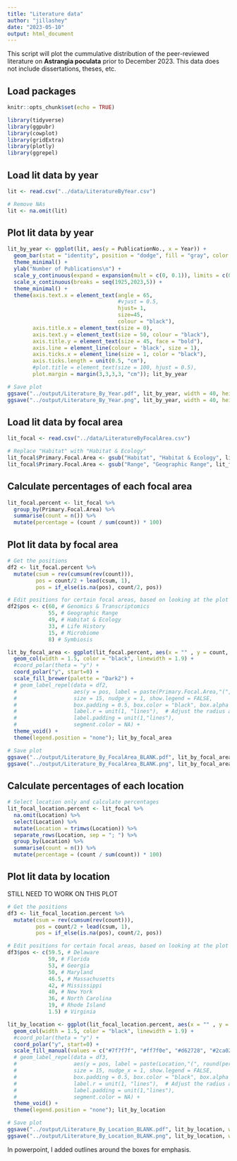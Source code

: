 ```yaml
---
title: "Literature data"
author: "jillashey"
date: "2023-05-10"
output: html_document
---
```


This script will plot the cummulative distribution of the peer-reviewed literature on **Astrangia poculata** prior to December 2023. This data does not include dissertations, theses, etc. 

## Load packages 
```r
knitr::opts_chunk$set(echo = TRUE)

library(tidyverse)
library(ggpubr)
library(cowplot)
library(gridExtra)
library(plotly)
library(ggrepel)
```

## Load lit data by year 
```r
lit <- read.csv("../data/LiteratureByYear.csv")

# Remove NAs
lit <- na.omit(lit)
```

## Plot lit data by year 
```r
lit_by_year <- ggplot(lit, aes(y = PublicationNo., x = Year)) +
  geom_bar(stat = "identity", position = "dodge", fill = "gray", color = "black", width = 1, size = 2) +
  theme_minimal() +
  ylab("Number of Publications\n") +
  scale_y_continuous(expand = expansion(mult = c(0, 0.1)), limits = c(0, 7), breaks = seq(0,7,1)) +
  scale_x_continuous(breaks = seq(1925,2023,5)) +
  theme_minimal() +
  theme(axis.text.x = element_text(angle = 65,
                                   #vjust = 0.5,
                                   hjust= 1,
                                   size=45,
                                   colour = "black"),
        axis.title.x = element_text(size = 0),
        axis.text.y = element_text(size = 50, colour = "black"),
        axis.title.y = element_text(size = 45, face = "bold"),
        axis.line = element_line(colour = 'black', size = 1),
        axis.ticks.x = element_line(size = 1, color = "black"),
        axis.ticks.length = unit(0.5, "cm"),
        #plot.title = element_text(size = 100, hjust = 0.5),
        plot.margin = margin(3,3,3,3, "cm")); lit_by_year

# Save plot 
ggsave("../output/Literature_By_Year.pdf", lit_by_year, width = 40, height = 15)
ggsave("../output/Literature_By_Year.png", lit_by_year, width = 40, height = 15)
```



## Load lit data by focal area
```r
lit_focal <- read.csv("../data/LiteratureByFocalArea.csv")

# Replace "Habitat" with "Habitat & Ecology"
lit_focal$Primary.Focal.Area <- gsub("Habitat", "Habitat & Ecology", lit_focal$Primary.Focal.Area)
lit_focal$Primary.Focal.Area <- gsub("Range", "Geographic Range", lit_focal$Primary.Focal.Area)
```

## Calculate percentages of each focal area 
```r
lit_focal.percent <- lit_focal %>%
  group_by(Primary.Focal.Area) %>%
  summarise(count = n()) %>%
  mutate(percentage = (count / sum(count)) * 100)
```

## Plot lit data by focal area 
```r
# Get the positions
df2 <- lit_focal.percent %>% 
  mutate(csum = rev(cumsum(rev(count))), 
         pos = count/2 + lead(csum, 1),
         pos = if_else(is.na(pos), count/2, pos))

# Edit positions for certain focal areas, based on looking at the plot 
df2$pos <- c(60, # Genomics & Transcriptomics 
             55, # Geographic Range
             49, # Habitat & Ecology 
             33, # Life History
             15, # Microbiome
             8) # Symbiosis 

lit_by_focal_area <- ggplot(lit_focal.percent, aes(x = "" , y = count, fill = fct_inorder(Primary.Focal.Area))) +
  geom_col(width = 1.5, color = "black", linewidth = 1.9) +
  #coord_polar(theta = "y") +
  coord_polar("y", start=0) + 
  scale_fill_brewer(palette = "Dark2") +
  # geom_label_repel(data = df2,
  #                  aes(y = pos, label = paste(Primary.Focal.Area,"(", round(percentage, 1), "%)")),
  #                  size = 15, nudge_x = 1, show.legend = FALSE,
  #                  box.padding = 0.5, box.color = "black", box.alpha = 0.5, 
  #                  label.r = unit(1, "lines"),  # Adjust the radius as needed
  #                  label.padding = unit(1,"lines"),
  #                  segment.color = NA) +
  theme_void() + 
  theme(legend.position = "none"); lit_by_focal_area

# Save plot 
ggsave("../output/Literature_By_FocalArea_BLANK.pdf", lit_by_focal_area, width = 20, height = 15, units = c("in"))
ggsave("../output/Literature_By_FocalArea_BLANK.png", lit_by_focal_area, width = 20, height = 15, units = c("in"))
```

## Calculate percentages of each location
```r
# Select location only and calculate percentages
lit_focal_location.percent <- lit_focal %>%
  na.omit(Location) %>%
  select(Location) %>%
  mutate(Location = trimws(Location)) %>%
  separate_rows(Location, sep = "; ") %>%
  group_by(Location) %>%
  summarise(count = n()) %>%
  mutate(percentage = (count / sum(count)) * 100)
```

## Plot lit data by location 


STILL NEED TO WORK ON THIS PLOT 
```r
# Get the positions
df3 <- lit_focal_location.percent %>% 
  mutate(csum = rev(cumsum(rev(count))), 
         pos = count/2 + lead(csum, 1),
         pos = if_else(is.na(pos), count/2, pos))

# Edit positions for certain focal areas, based on looking at the plot 
df3$pos <- c(59.5, # Delaware 
             59, # Florida  
             53, # Georgia 
             50, # Maryland 
             46.5, # Massachusetts
             42, # Mississippi
             40, # New York 
             36, # North Carolina 
             19, # Rhode Island 
             1.5) # Virginia

lit_by_location <- ggplot(lit_focal_location.percent, aes(x = "" , y = count, fill = fct_inorder(Location))) +
  geom_col(width = 1.5, color = "black", linewidth = 1.9) +
  #coord_polar(theta = "y") +
  coord_polar("y", start=0) + 
  scale_fill_manual(values = c("#7f7f7f", "#ff7f0e", "#d62728", "#2ca02c", "#9467bd", "#8c564b", "#71ab94", "#1f77b4", "#bcbd22", "#eaa1a7")) +
  # geom_label_repel(data = df3,
  #                  aes(y = pos, label = paste(Location,"(", round(percentage, 1), "%)")),
  #                  size = 15, nudge_x = 1, show.legend = FALSE,
  #                  box.padding = 0.5, box.color = "black", box.alpha = 0.5, 
  #                  label.r = unit(1, "lines"),  # Adjust the radius as needed
  #                  label.padding = unit(1,"lines"),
  #                  segment.color = NA) +
  theme_void() + 
  theme(legend.position = "none"); lit_by_location

# Save plot 
ggsave("../output/Literature_By_Location_BLANK.pdf", lit_by_location, width = 20, height = 15, units = c("in"))
ggsave("../output/Literature_By_Location_BLANK.png", lit_by_location, width = 20, height = 15, units = c("in"))
```

In powerpoint, I added outlines around the boxes for emphasis. 
